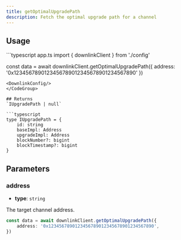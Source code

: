 ```yaml
---
title: getOptimalUpgradePath
description: Fetch the optimal upgrade path for a channel
---
```



## Usage
<CodeGroup>
```typescript app.ts
import { downlinkClient } from './config'

const data = await downlinkClient.getOptimalUpgradePath({
    address: '0x1234567890123456789012345678901234567890'
})
```
<DownlinkConfig/>
</CodeGroup>

## Returns
`IUpgradePath | null`

```typescript
type IUpgradePath = {
    id: string
    baseImpl: Address
    upgradeImpl: Address
    blockNumber?: bigint
    blockTimestamp?: bigint
}
```
## Parameters

### address
- **type**: `string`

The target channel address.
```typescript
const data = await downlinkClient.getOptimalUpgradePath({
    address: '0x1234567890123456789012345678901234567890',
})
```